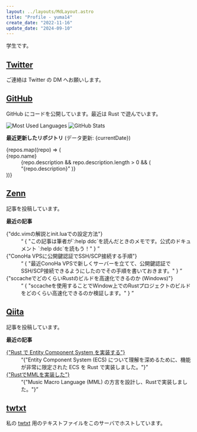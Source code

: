 ---
layout: ../layouts/MdLayout.astro
title: "Profile - yuma14"
create_date: "2022-11-16"
update_date: "2024-09-10"
---


学生です。

## <Icon name="simple-icons:twitter" /> [Twitter](https://x.com/yuma140902)

ご連絡は Twitter の DM へお願いします。

## <Icon name="simple-icons:github" /> [GitHub](https://github.com/yuma140902)

GitHub にコードを公開しています。最近は Rust で遊んでいます。

<p>
  <img
    alt="Most Used Languages"
    src="http://github-profile-summary-cards.vercel.app/api/cards/repos-per-language?username=yuma140902&theme=github"
    class="manual"
  />
  <img
    alt="GitHub Stats"
    src="http://github-profile-summary-cards.vercel.app/api/cards/stats?username=yuma140902&theme=github"
    class="manual"
  />
</p>

**最近更新したリポジトリ** (データ更新: {currentDate})

<dl>
  {repos.map((repo) => (
    <div>
      <dt>
        <Link url={repo.url}>{repo.name}</Link>
      </dt>
      <dd>
        {repo.description && repo.description.length > 0 && (
          <q cite={repo.url}>{repo.description}</q>
        )}
      </dd>
    </div>
  ))}
</dl>

## <Icon name="simple-icons:zenn" /> [Zenn](https://zenn.dev/yuma14)

記事を投稿しています。

**最近の記事**

<dl>
  <div>
    <dt>
      <Link url="https://zenn.dev/yuma14/articles/ddc-vim-with-lua">
        {"ddc.vimの解説とinit.luaでの設定方法"}
      </Link>
    </dt>
    <dd>
      <q>
        {
          "この記事は筆者が`:help ddc`を読んだときのメモです。公式のドキュメント `:help ddc`を読もう！"
        }
      </q>
    </dd>
    <dt>
      <Link url="https://zenn.dev/yuma14/articles/ssh-pubkey-auth-to-conoha-vps">
        {"ConoHa VPSに公開鍵認証でSSH/SCP接続する手順"}
      </Link>
    </dt>
    <dd>
      <q>
        {
          "最近ConoHa VPSで新しくサーバーを立てて、公開鍵認証でSSH/SCP接続できるようにしたのでその手順を書いておきます。"
        }
      </q>
    </dd>
    <dt>
      <Link url="https://zenn.dev/yuma14/articles/sccache-rust-benchmark">
        {"sccacheでどのくらいRustのビルドを高速化できるのか (Windows)"}
      </Link>
    </dt>
    <dd>
      <q>
        {
          "sccacheを使用することでWindow上でのRustプロジェクトのビルドをどのくらい高速化できるのか検証します。"
        }
      </q>
    </dd>
  </div>
</dl>

## <Icon name="simple-icons:qiita" /> [Qiita](https://qiita.com/yuma140902)

記事を投稿しています。

**最近の記事**

<dl>
  <div>
    <dt>
      <a href="https://qiita.com/yuma140902/items/4580f2632d507fd53071">
        {"Rust で Entity Component System を実装する"}
      </a>
    </dt>
    <dd>
      <q>{"Entity Component System (ECS) について理解を深めるために、機能が非常に限定された ECS を Rust で実装しました。"}</q>
    </dd>
  </div>
  <div>
    <dt>
      <a href="https://qiita.com/yuma140902/items/d50e696bbef513405ef5">
        {"RustでMMLを実装した"}
      </a>
    </dt>
    <dd>
      <q>{"Music Macro Language (MML) の方言を設計し、Rustで実装しました。"}</q>
    </dd>
  </div>
</dl>

## <Icon name="carbon:txt" /> [twtxt](/twtxt.txt)

私の [twtxt](https://twtxt.readthedocs.io/en/stable/) 用のテキストファイルをこのサーバでホストしています。
